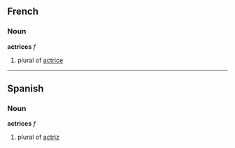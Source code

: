 ==French==
===Noun===
'''actrices''' ''f''

# plural of [[actrice]]

----

==Spanish==
===Noun===
'''actrices''' ''f''

# plural of [[actriz]]